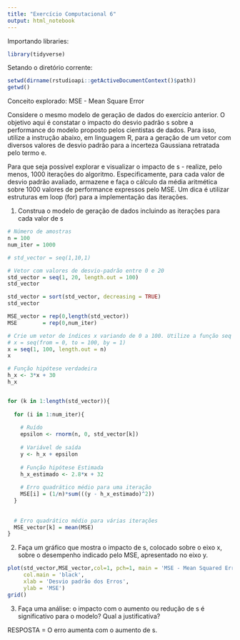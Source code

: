 ```yaml
---
title: "Exercício Computacional 6"
output: html_notebook
---
```


Importando libraries:

```r
library(tidyverse)

```

Setando o diretório corrente:

```r
setwd(dirname(rstudioapi::getActiveDocumentContext()$path))
getwd()
```

Conceito explorado: MSE - Mean Square Error

Considere o mesmo modelo de geração de dados do exercício anterior. O objetivo aqui é constatar o
impacto do desvio padrão s sobre a performance do modelo proposto pelos cientistas de dados. Para
isso, utilize a instrução abaixo, em linguagem R, para a geração de um vetor com diversos valores de
desvio padrão para a incerteza Gaussiana retratada pelo termo e.

Para que seja possível explorar e visualizar o impacto de s - realize, pelo menos, 1000 iterações do
algoritmo. Especificamente, para cada valor de desvio padrão avaliado, armazene e faça o cálculo
da média aritmética sobre 1000 valores de performance expressos pelo MSE. Um dica é utilizar
estruturas em loop (for) para a implementação das iterações.

 1) Construa o modelo de geração de dados incluindo as iterações para cada valor de s
 
```r
# Número de amostras
n = 100
num_iter = 1000

# std_vector = seq(1,10,1)

# Vetor com valores de desvio-padrão entre 0 e 20
std_vector = seq(1, 20, length.out = 100)
std_vector

std_vector = sort(std_vector, decreasing = TRUE)
std_vector

MSE_vector = rep(0,length(std_vector))
MSE        = rep(0,num_iter)

# Crie um vetor de índices x variando de 0 a 100. Utilize a função seq - sequence
# x = seq(from = 0, to = 100, by = 1)
x = seq(1, 100, length.out = n)
x

# Função hipótese verdadeira
h_x <- 3*x + 30
h_x


for (k in 1:length(std_vector)){
  
  for (i in 1:num_iter){
    
    # Ruído
    epsilon <- rnorm(n, 0, std_vector[k])
    
    # Variável de saída
    y <- h_x + epsilon
    
    # Função hipótese Estimada
    h_x_estimado <- 2.8*x + 32
    
    # Erro quadrático médio para uma iteração
    MSE[i] = (1/n)*sum(((y - h_x_estimado)^2))
  }
  
  
  # Erro quadrático médio para várias iterações  
  MSE_vector[k] = mean(MSE)
}

```
 

 2) Faça um gráfico que mostra o impacto de s, colocado sobre o eixo x, sobre o desempenho
indicado pelo MSE, apresentado no eixo y.

```r

plot(std_vector,MSE_vector,col=1, pch=1, main = 'MSE - Mean Squared Error', 
     col.main = 'black', 
     xlab = 'Desvio padrão dos Erros',
     ylab = 'MSE')
grid()
```


 3) Faça uma análise: o impacto com o aumento ou redução de s é significativo para o modelo?
Qual a justificativa?

RESPOSTA = O erro aumenta com o aumento de s.
